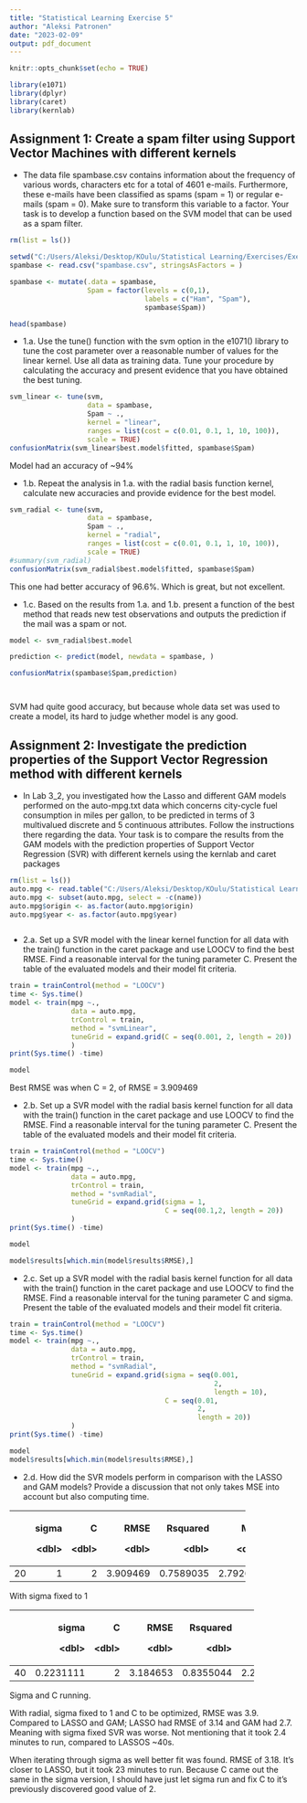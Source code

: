 ---
title: "Statistical Learning Exercise 5"
author: "Aleksi Patronen"
date: "2023-02-09"
output: pdf_document
---

```{r setup, include=FALSE}
knitr::opts_chunk$set(echo = TRUE)
```

```{r packages, warning=FALSE, results='hide'}
library(e1071)
library(dplyr)
library(caret)
library(kernlab)
```

## Assignment 1: Create a spam filter using Support Vector Machines with different kernels

-   The data file spambase.csv contains information about the frequency of various words, characters etc for a total of 4601 e-mails. Furthermore, these e-mails have been classified as spams (spam = 1) or regular e-mails (spam = 0). Make sure to transform this variable to a factor. Your task is to develop a function based on the SVM model that can be used as a spam filter.

```{r ass. 1 data, results='hide'}
rm(list = ls())

setwd("C:/Users/Aleksi/Desktop/KOulu/Statistical Learning/Exercises/Exercise 5")
spambase <- read.csv("spambase.csv", stringsAsFactors = )

spambase <- mutate(.data = spambase,
                   Spam = factor(levels = c(0,1),
                                 labels = c("Ham", "Spam"),
                                 spambase$Spam))

head(spambase)

```

-   1.a. Use the tune() function with the svm option in the e1071() library to tune the cost parameter over a reasonable number of values for the linear kernel. Use all data as training data. Tune your procedure by calculating the accuracy and present evidence that you have obtained the best tuning.

```{r 1A, warning=FALSE}

svm_linear <- tune(svm, 
                   data = spambase,
                   Spam ~ .,
                   kernel = "linear",
                   ranges = list(cost = c(0.01, 0.1, 1, 10, 100)),
                   scale = TRUE)
confusionMatrix(svm_linear$best.model$fitted, spambase$Spam)


```

Model had an accuracy of \~94%

-   1.b. Repeat the analysis in 1.a. with the radial basis function kernel, calculate new accuracies and provide evidence for the best model.

```{r 1B, warning=FALSE}


svm_radial <- tune(svm, 
                   data = spambase,
                   Spam ~ .,
                   kernel = "radial",
                   ranges = list(cost = c(0.01, 0.1, 1, 10, 100)),
                   scale = TRUE)
#summary(svm_radial)
confusionMatrix(svm_radial$best.model$fitted, spambase$Spam)


```

This one had better accuracy of 96.6%. Which is great, but not excellent.

-   1.c. Based on the results from 1.a. and 1.b. present a function of the best method that reads new test observations and outputs the prediction if the mail was a spam or not.

```{r 1C}
model <- svm_radial$best.model

prediction <- predict(model, newdata = spambase, )

confusionMatrix(spambase$Spam,prediction)




```

SVM had quite good accuracy, but because whole data set was used to create a model, its hard to judge whether model is any good.

## Assignment 2: Investigate the prediction properties of the Support Vector Regression method with different kernels

-   In Lab 3_2, you investigated how the Lasso and different GAM models performed on the auto-mpg.txt data which concerns city-cycle fuel consumption in miles per gallon, to be predicted in terms of 3 multivalued discrete and 5 continuous attributes. Follow the instructions there regarding the data. Your task is to compare the results from the GAM models with the prediction properties of Support Vector Regression (SVR) with different kernels using the kernlab and caret packages

```{r Ass 2}
rm(list = ls())
auto.mpg <- read.table("C:/Users/Aleksi/Desktop/KOulu/Statistical Learning/Exercises/Exercise 3/auto-mpg.txt", header=TRUE, quote="\"", stringsAsFactors=TRUE)
auto.mpg <- subset(auto.mpg, select = -c(name))
auto.mpg$origin <- as.factor(auto.mpg$origin)
auto.mpg$year <- as.factor(auto.mpg$year)



```

-   2.a. Set up a SVR model with the linear kernel function for all data with the train() function in the caret package and use LOOCV to find the best RMSE. Find a reasonable interval for the tuning parameter C. Present the table of the evaluated models and their model fit criteria.

```{r 2A}

train = trainControl(method = "LOOCV")
time <- Sys.time()
model <- train(mpg ~.,
               data = auto.mpg,
               trControl = train,
               method = "svmLinear",
               tuneGrid = expand.grid(C = seq(0.001, 2, length = 20))
               )
print(Sys.time() -time)

```

```{r}
model
```

Best RMSE was when C = 2, of RMSE = 3.909469

-   2.b. Set up a SVR model with the radial basis kernel function for all data with the train() function in the caret package and use LOOCV to find the RMSE. Find a reasonable interval for the tuning parameter C. Present the table of the evaluated models and their model fit criteria.

```{r 2B}


train = trainControl(method = "LOOCV")
time <- Sys.time()
model <- train(mpg ~.,
               data = auto.mpg,
               trControl = train,
               method = "svmRadial",
               tuneGrid = expand.grid(sigma = 1,
                                      C = seq(00.1,2, length = 20))
               )
print(Sys.time() -time)

```

```{r results for model}
model

model$results[which.min(model$results$RMSE),]
```

-   2.c. Set up a SVR model with the radial basis kernel function for all data with the train() function in the caret package and use LOOCV to find the RMSE. Find a reasonable interval for the tuning parameter C and sigma. Present the table of the evaluated models and their model fit criteria.

```{r 2C, eval=FALSE}
train = trainControl(method = "LOOCV")
time <- Sys.time()
model <- train(mpg ~.,
               data = auto.mpg,
               trControl = train,
               method = "svmRadial",
               tuneGrid = expand.grid(sigma = seq(0.001,
                                                  2,
                                                  length = 10),
                                      C = seq(0.01,
                                              2,
                                              length = 20))
               )
print(Sys.time() -time)
```

```{r model results, results='hide', eval=FALSE}
model
model$results[which.min(model$results$RMSE),]

```

-   2.d. How did the SVR models perform in comparison with the LASSO and GAM models? Provide a discussion that not only takes MSE into account but also computing time.

+----+---------+---------+----------+-----------+----------+
|    | sigma   | C       | RMSE     | Rsquared  | MAE      |
|    |         |         |          |           |          |
|    | \<dbl\> | \<dbl\> | \<dbl\>  | \<dbl\>   | \<dbl\>  |
+:===+========:+========:+=========:+==========:+=========:+
| 20 | 1       | 2       | 3.909469 | 0.7589035 | 2.792603 |
+----+---------+---------+----------+-----------+----------+

With sigma fixed to 1

+----+-----------+---------+----------+-----------+----------+
|    | sigma     | C       | RMSE     | Rsquared  | MAE      |
|    |           |         |          |           |          |
|    | \<dbl\>   | \<dbl\> | \<dbl\>  | \<dbl\>   | \<dbl\>  |
+:===+==========:+========:+=========:+==========:+=========:+
| 40 | 0.2231111 | 2       | 3.184653 | 0.8355044 | 2.202877 |
+----+-----------+---------+----------+-----------+----------+

Sigma and C running.

With radial, sigma fixed to 1 and C to be optimized, RMSE was 3.9. Compared to LASSO and GAM; LASSO had RMSE of 3.14 and GAM had 2.7. Meaning with sigma fixed SVR was worse. Not mentioning that it took 2.4 minutes to run, compared to LASSOS \~40s.

When iterating through sigma as well better fit was found. RMSE of 3.18. It's closer to LASSO, but it took 23 minutes to run. Because C came out the same in the sigma version, I should have just let sigma run and fix C to it's previously discovered good value of 2.
